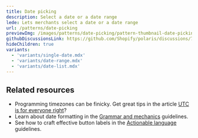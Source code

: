 ```yaml
---
title: Date picking
description: Select a date or a date range
lede: Lets merchants select a date or a date range
url: /patterns/date-picking
previewImg: /images/patterns/date-picking/pattern-thumbnail-date-picking.png
githubDiscussionsLink: https://github.com/Shopify/polaris/discussions/7853
hideChildren: true
variants:
  - 'variants/single-date.mdx'
  - 'variants/date-range.mdx'
  - 'variants/date-list.mdx'
---
```


<Variants variants={frontmatter.variants} />

<Stack gap="400">

## Related resources

- Programming timezones can be finicky. Get great tips in the article [UTC is for everyone right](https://zachholman.com/talk/utc-is-enough-for-everyone-right)?
- Learn about date formatting in the [Grammar and mechanics](/content/grammar-and-mechanics#date) guidelines.
- See how to craft effective button labels in the [Actionable language](/content/actionable-language) guidelines.

</Stack>
